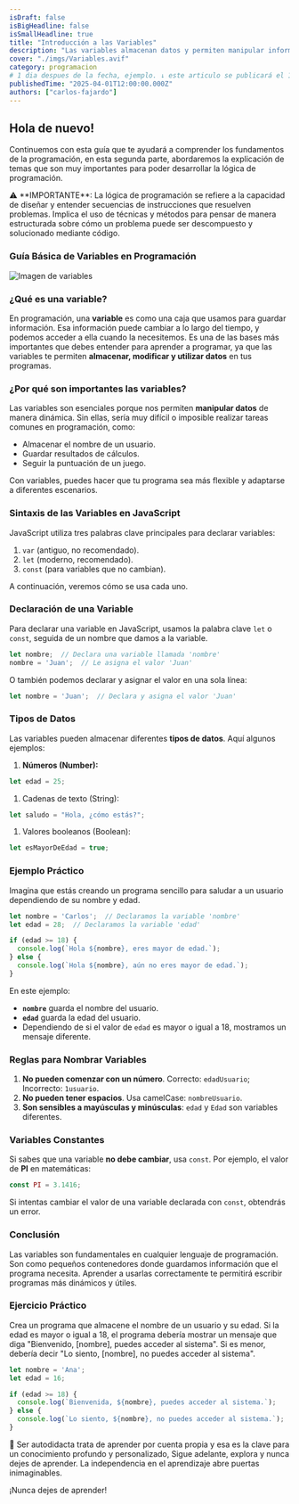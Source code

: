 ```yaml
---
isDraft: false
isBigHeadline: false
isSmallHeadline: true
title: "Introducción a las Variables"
description: "Las variables almacenan datos y permiten manipular información en un programa. Aprende cómo declararlas, sus tipos y usos. 🚀"
cover: "./imgs/Variables.avif"
category: programacion
# 1 dia despues de la fecha, ejemplo. ↓ este articulo se publicará el 1 de abril y no el 2
publishedTime: "2025-04-01T12:00:00.000Z"
authors: ["carlos-fajardo"]
---
```



## Hola de nuevo!

Continuemos con esta guía que te ayudará a comprender los fundamentos de la programación, en esta segunda parte, abordaremos la explicación de temas que son muy importantes para poder desarrollar la lógica de programación.

<Note type="info">
⚠️ **IMPORTANTE**: La lógica de programación se refiere a la capacidad de diseñar y entender secuencias de instrucciones que resuelven problemas. Implica el uso de técnicas y métodos para pensar de manera estructurada sobre cómo un problema puede ser descompuesto y solucionado mediante código.

</Note>

### Guía Básica de Variables en Programación

![Imagen de variables](./imgs/Variables2.avif)


### ¿Qué es una variable?

En programación, una **variable** es como una caja que usamos para guardar información. Esa información puede cambiar a lo largo del tiempo, y podemos acceder a ella cuando la necesitemos. Es una de las bases más importantes que debes entender para aprender a programar, ya que las variables te permiten **almacenar, modificar y utilizar datos** en tus programas.

### ¿Por qué son importantes las variables?

Las variables son esenciales porque nos permiten **manipular datos** de manera dinámica. Sin ellas, sería muy difícil o imposible realizar tareas comunes en programación, como:

- Almacenar el nombre de un usuario.
- Guardar resultados de cálculos.
- Seguir la puntuación de un juego.

Con variables, puedes hacer que tu programa sea más flexible y adaptarse a diferentes escenarios.

### Sintaxis de las Variables en JavaScript

JavaScript utiliza tres palabras clave principales para declarar variables:

1. `var` (antiguo, no recomendado).
2. `let` (moderno, recomendado).
3. `const` (para variables que no cambian).

A continuación, veremos cómo se usa cada uno.

### Declaración de una Variable

Para declarar una variable en JavaScript, usamos la palabra clave `let` o `const`, seguida de un nombre que damos a la variable.

```jsx
let nombre;  // Declara una variable llamada 'nombre'
nombre = 'Juan';  // Le asigna el valor 'Juan'
```

O también podemos declarar y asignar el valor en una sola línea:

```jsx
let nombre = 'Juan';  // Declara y asigna el valor 'Juan'
```

### Tipos de Datos

Las variables pueden almacenar diferentes **tipos de datos**. Aquí algunos ejemplos:

1. **Números (Number):**

```jsx
let edad = 25;
```

1. Cadenas de texto (String):

```jsx
let saludo = "Hola, ¿cómo estás?";
```

1. Valores booleanos (Boolean):

```jsx
let esMayorDeEdad = true;
```

### Ejemplo Práctico

Imagina que estás creando un programa sencillo para saludar a un usuario dependiendo de su nombre y edad.

```jsx
let nombre = 'Carlos';  // Declaramos la variable 'nombre'
let edad = 28;  // Declaramos la variable 'edad'

if (edad >= 18) {
  console.log(`Hola ${nombre}, eres mayor de edad.`);
} else {
  console.log(`Hola ${nombre}, aún no eres mayor de edad.`);
}
```

En este ejemplo:

- **`nombre`** guarda el nombre del usuario.
- **`edad`** guarda la edad del usuario.
- Dependiendo de si el valor de `edad` es mayor o igual a 18, mostramos un mensaje diferente.

### Reglas para Nombrar Variables

1. **No pueden comenzar con un número**. Correcto: `edadUsuario`; Incorrecto: `1usuario`.
2. **No pueden tener espacios**. Usa camelCase: `nombreUsuario`.
3. **Son sensibles a mayúsculas y minúsculas**: `edad` y `Edad` son variables diferentes.

### Variables Constantes

Si sabes que una variable **no debe cambiar**, usa `const`. Por ejemplo, el valor de **PI** en matemáticas:

```jsx
const PI = 3.1416;
```

Si intentas cambiar el valor de una variable declarada con `const`, obtendrás un error.

### Conclusión

Las variables son fundamentales en cualquier lenguaje de programación. Son como pequeños contenedores donde guardamos información que el programa necesita. Aprender a usarlas correctamente te permitirá escribir programas más dinámicos y útiles.

### Ejercicio Práctico

Crea un programa que almacene el nombre de un usuario y su edad. Si la edad es mayor o igual a 18, el programa debería mostrar un mensaje que diga "Bienvenido, [nombre], puedes acceder al sistema". Si es menor, debería decir "Lo siento, [nombre], no puedes acceder al sistema".

```jsx
let nombre = 'Ana';
let edad = 16;

if (edad >= 18) {
  console.log(`Bienvenida, ${nombre}, puedes acceder al sistema.`);
} else {
  console.log(`Lo siento, ${nombre}, no puedes acceder al sistema.`);
}
```


<Note type="motivation">
📌 Ser autodidacta trata de aprender por cuenta propia y esa es la clave para un conocimiento profundo y personalizado, Sigue adelante, explora y nunca dejes de aprender. La independencia en el aprendizaje abre puertas inimaginables.

¡Nunca dejes de aprender! 

</Note>